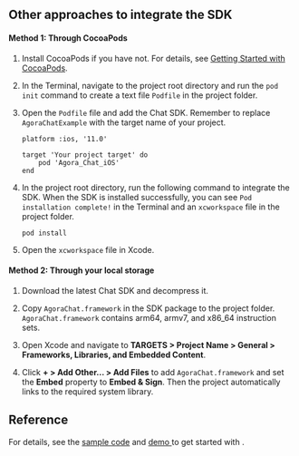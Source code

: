 <PlatformWrapper platform="ios">

## Other approaches to integrate the SDK

#### Method 1: Through CocoaPods

1. Install CocoaPods if you have not. For details, see [Getting Started with CocoaPods](https://guides.cocoapods.org/using/getting-started.html#getting-started).

2. In the Terminal, navigate to the project root directory and run the `pod init` command to create a text file `Podfile` in the project folder.

3. Open the `Podfile` file and add the Chat SDK. Remember to replace `AgoraChatExample` with the target name of your project.

   ```
   platform :ios, '11.0'

   target 'Your project target' do
       pod 'Agora_Chat_iOS'
   end
   ```

4. In the project root directory, run the following command to integrate the SDK. When the SDK is installed successfully, you can see `Pod installation complete!` in the Terminal and an `xcworkspace` file in the project folder.

   ```
   pod install
   ```

5. Open the `xcworkspace` file in Xcode.

#### Method 2: Through your local storage

1. Download the latest Chat SDK and decompress it.

2. Copy `AgoraChat.framework` in the SDK package to the project folder. `AgoraChat.framework` contains arm64, armv7, and x86_64 instruction sets.

3. Open Xcode and navigate to **TARGETS > Project Name > General > Frameworks, Libraries, and Embedded Content**.

4. Click **+ > Add Other… > Add Files** to add `AgoraChat.framework` and set the **Embed** property to **Embed & Sign**. Then the project automatically links to the required system library.

## Reference

For details, see the [sample code](https://github.com/AgoraIO/Agora-Chat-API-Examples/tree/main/Chat-iOS/ChatQuickStart)  and [demo  <Vpl k="CLIENT" />](../reference/downloads) to get started with <Vg k="CHAT" />.

</PlatformWrapper>
